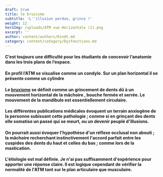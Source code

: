 ```yaml
---
draft: true
title: le bruxisme
subtitle: 'L''illusion perdue, grince !'
weight: 12
heroImg: /uploads/ATM vue Horizontale (1).png
excerpt: ''
author: content/authors/Kindt.md
category: content/category/Dysfonctions.md
---
```


#### C’est toujours une difficulté pour les étudiants de&#xA;concevoir l’anatomie dans les trois plans de l’espace.

#### En profil l’ATM se visualise comme un condyle. Sur un&#xA;plan horizontal il se présente comme un cylindre

<Space height={15} />

#### Le [bruxisme](https://www.google.com/search?q=le+bruxisme+c%27est+quoi\&oq=le+bruxisme\&gs_lcrp=EgZjaHJvbWUqBwgDEAAYgAQyCQgAEEUYORiABDIJCAEQRRg7GIAEMgcIAhAAGIAEMgcIAxAAGIAEMgcIBBAAGIAEMgcIBRAAGIAEMgcIBhAAGIAEMgYIBxBFGDzSAQkxMTY3MGowajeoAgCwAgA\&sourceid=chrome\&ie=UTF-8 "Bruxisme") se définit comme un grincement de dents dû à un mouvement horizontal de la mâchoire , bouche fermée et serrée. Le mouvement de la mandibule est essentiellement circulaire.

<Space height={20} />

#### Les différentes publications médicales évoquent un terrain anxiogène de la personne subissant cette pathologie ; comme si en grinçant des dents  elle somatise un passé qui se meurt, ou un devenir  peuplé d'illusions.

<Space height={10} />

#### On pourrait aussi évoquer l'hypothèse d'un réflexe occlusal non abouti ; la mâchoire recherchant instinctivement l'accord parfait entre les cuspides des dents du haut et  celles du bas ; comme lors de la mastication.

<Space height={20} />

#### L'étiologie est mal définie. Je n'ai pas suffisamment d'expérience pour apporter une réponse claire. Il est logique cependant de vérifier la normalité de l'ATM tant sur le plan articulaire que musculaire.
